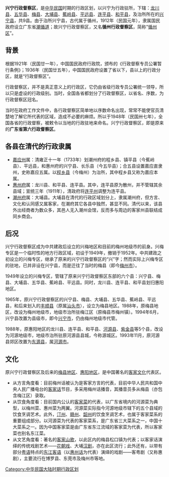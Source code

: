 {{Orphan|time=2020-10-29}}
'''兴宁行政督察区'''，是[[中华民国|中华民国]]时期的行政区划，以兴宁为行政驻所，下辖：[[龙川县|龙川县]]、[[五华县|五华县]]、[[梅县|梅县]]、[[大埔县|大埔县]]、[[蕉岭县|蕉岭县]]、[[平远县|平远县]]、[[连平县|连平县]]、[[和平县|和平县]]，及治所所在的[[兴宁县|兴宁县]]，共9县。由于治所兴宁县，古代属于循州，1912年（民国元年），隶属国民政府设立广东省[[潮循道|潮循道]]；故兴宁行政督察区，又名'''循州行政督察区'''，简称“[[循州区|循州区]]”。
==背景==
根据1921年（民国廿一年），中国国民政府行政院，颁布的《行政督察专员公署暂行条例》；1936年（民国廿五年），中国国民政府设置了省以下，县以上的行政分区，就是“行政督察区”。

行政督察区，并不是真正意义上的行政区，它仍由省级行政专员公署统一领导，所以只是虚设的行政级别。当时，全国各省都划分了行政督察区，以省名、序数，为行政督察区冠名。

当时在政府工作文件中，各行政督察区简单地以序数命名出现，常常不能使官员清楚地了解它所代表的区域，造成不必要的麻烦。所以于1948年（民国卅七年），全国各省的行政督察，被敕令以当地的行政驻地来命名。兴宁行政督察区，即是原来的'''广东省第六行政督察区'''。

==各县在清代的行政隶属==
*[[嘉应州|嘉应州]]属：清雍正十一年（1733年）划潮州府的程乡县、镇平县（今蕉岭县）、平远县，和惠州府的兴宁县、长乐县（今五华县）；合五县设置嘉应直隶州，史称嘉应五属。以[[程乡县|程乡县]]（今梅州）为治所，其中程乡县又称为嘉应本属。
*[[惠州府|惠州府]]属：龙川县、和平县、连平县。其中，连平县原为散州，并不管辖其余县域；宣统三年（1911年），清政府将[[连平州|连平州]]调整为连平县。
*[[潮州府|潮州府]]属：大埔县。大埔县在清代的行政区域划分上，隶属潮州府，但方言、文化和认同感又属客家，在潮府其它各县中独然，甚显不同。清代以来，该县外出经商者为数众多，其邑人无入潮州会馆，反而多与周边的客家州县联结成同乡商会。

==后况==
兴宁行政督察区成为中共建政后设立的兴梅地区和目前的梅州地级市的前身。兴梅专区是一个临时性的地方行政区域，初设于1949年，撤销于1952年。中共建政之初设立的兴梅专区，继承了原来的兴宁行政督察区的“兴”字；然而实际上兴梅专区的驻地，已并非设在兴宁县，而是迁往了当时的梅县（即今[[梅州市|梅州市]]）。

1949年设立的兴梅专区，管辖了原来兴宁行政督察区东部的六个县：兴宁县、梅县、大埔县、五华县、蕉岭县、平远县。同时，龙川县、连平县、和平县划归惠阳地区。     
       
1965年，原兴宁行政督察区的兴宁县、梅县、大埔县、五华县、蕉岭县、平远县，和后来划入的[[丰顺县|丰顺县]]（原属[[汕头市|汕头市]]），设立为梅县地区。1988年，原梅县地区，改设为梅州地级市，地级市治所驻梅江区（原梅县市梅州镇）。1994年6月，兴宁县改置为县级市，即今[[兴宁市|兴宁市]]，仍由梅州地级市代管。

1988年，原惠阳地区的龙川县、连平县、和平县、[[河源县|河源县]]、[[紫金县|紫金县]]等5个县，改设为河源地级市，地级市治所驻原河源县县城，今称源城区。1993年11月，原河源县郊区改置为[[东源县|东源县]]，属[[河源市|河源市]]。
==文化==
原兴宁行政督察区及后来的[[梅县地区|梅县地区]]、[[惠阳地区|惠阳地区]]，是中国著名的[[客家文化|客家文化]]代表区。
*从方言角度看：目前梅州话被认为是客家方言的代表，目前中华人民共和国中央人民广播电台的[[客家话|客家话]]节目，多采用梅州话播音，其播音员多从梅县（亦包含梅江区）录取。
*从饮食角度看：目前国内公认的[[客家菜|客家菜]]的代表，以广东省境内的河源菜为典型，以梅州菜、惠州菜为两翼。河源菜实际指今河源地级市辖下的五个县域的饮食烹调艺术。此外，[[汀州|汀州]]、[[赣州|赣州]]、[[韶州|韶州]]的饮食烹调艺术，也属于客家菜系的重要组成部分。以河源菜为代表的客家菜系，是广东省三大菜系之一，中国十大菜系之一。因为中国客家菜是由广东省东江流域的客家菜为代表，所以客家菜也别名东江菜。
*从文艺角度看：著名的[[客家山歌|客家山歌]]，以此区内的梅县松口镇为代表；以客家话演绎的传统戏剧艺术——[[花朝戏|花朝戏]]、大埔[[汉剧|汉剧]]，亦在此区流行；此外还有，以带有部分[[粤语|粤语]]特点的[[东江客语|东江客语]]（以[[惠州话|惠州话]]为代表）演绎的戏剧——客粤剧（又称惠剧），主要流行在博罗县、东莞市及梅州市等地。

[[Category:中华民国大陆时期行政区划|Category:中华民国大陆时期行政区划]]